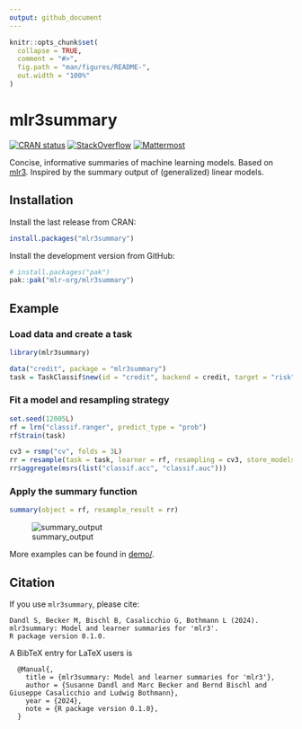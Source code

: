 ```yaml
---
output: github_document
---
```


<!-- README.md is generated from README.Rmd. Please edit that file -->

```r
knitr::opts_chunk$set(
  collapse = TRUE,
  comment = "#>",
  fig.path = "man/figures/README-",
  out.width = "100%"
)
```

# mlr3summary

<!-- badges: start -->
[![CRAN status](https://www.r-pkg.org/badges/version/mlr3summary)](https://CRAN.R-project.org/package=mlr3summary)
[![StackOverflow](https://img.shields.io/badge/stackoverflow-mlr3-orange.svg)](https://stackoverflow.com/questions/tagged/mlr3)
[![Mattermost](https://img.shields.io/badge/chat-mattermost-orange.svg)](https://lmmisld-lmu-stats-slds.srv.mwn.de/mlr_invite/)
<!-- badges: end -->

Concise, informative summaries of machine learning models.
Based on [mlr3](https://github.com/mlr-org/mlr3).
Inspired by the summary output of (generalized) linear models.

## Installation

Install the last release from CRAN:

```r
install.packages("mlr3summary")
```

Install the development version from GitHub:

```r
# install.packages("pak")
pak::pak("mlr-org/mlr3summary")
```

## Example

### Load data and create a task

```r
library(mlr3summary)

data("credit", package = "mlr3summary")
task = TaskClassif$new(id = "credit", backend = credit, target = "risk", positive = "good")
```

### Fit a model and resampling strategy

```r
set.seed(12005L)
rf = lrn("classif.ranger", predict_type = "prob")
rf$train(task)

cv3 = rsmp("cv", folds = 3L)
rr = resample(task = task, learner = rf, resampling = cv3, store_models = TRUE)
rr$aggregate(msrs(list("classif.acc", "classif.auc")))
```

### Apply the summary function

```r
summary(object = rf, resample_result = rr)
```

![summary_output](https://github.com/slds-lmu/mlr3summary/assets/25373845/84b6cf8f-72d6-42ae-8218-5df1623008a3)

More examples can be found in [demo/](https://github.com/mlr-org/mlr3summary/tree/master/demo).

## Citation

If you use `mlr3summary`, please cite:

```
Dandl S, Becker M, Bischl B, Casalicchio G, Bothmann L (2024).
mlr3summary: Model and learner summaries for 'mlr3'.
R package version 0.1.0.
```

A BibTeX entry for LaTeX users is

```
  @Manual{,
    title = {mlr3summary: Model and learner summaries for 'mlr3'},
    author = {Susanne Dandl and Marc Becker and Bernd Bischl and Giuseppe Casalicchio and Ludwig Bothmann},
    year = {2024},
    note = {R package version 0.1.0},
  }
```
